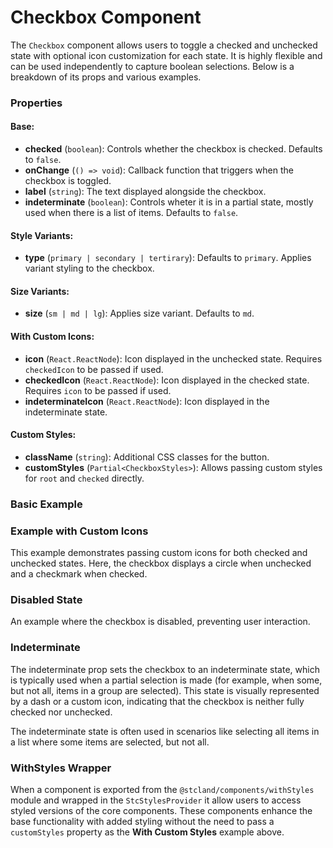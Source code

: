 
<Meta of={CheckboxStories} />

# Checkbox Component

The `Checkbox` component allows users to toggle a checked and unchecked state with optional icon customization for each state. 
It is highly flexible and can be used independently to capture boolean selections. Below is a breakdown of its props and various examples.

### Properties

#### Base:
- **checked** (`boolean`): Controls whether the checkbox is checked. Defaults to `false`.
- **onChange** (`() => void`): Callback function that triggers when the checkbox is toggled.
- **label** (`string`): The text displayed alongside the checkbox.
- **indeterminate** (`boolean`): Controls wheter it is in a partial state, mostly used when there is a list of items. Defaults to `false`.

#### Style Variants:
- **type** (`primary | secondary | tertirary`): Defaults to `primary`. Applies variant styling to the checkbox.
#### Size Variants:
- **size** (`sm | md | lg`): Applies size variant. Defaults to `md`.

#### With Custom Icons:
- **icon** (`React.ReactNode`): Icon displayed in the unchecked state. Requires `checkedIcon` to be passed if used.
- **checkedIcon** (`React.ReactNode`): Icon displayed in the checked state. Requires `icon` to be passed if used.
- **indeterminateIcon** (`React.ReactNode`): Icon displayed in the indeterminate state.

#### Custom Styles:
- **className** (`string`): Additional CSS classes for the button.
- **customStyles** (`Partial<CheckboxStyles>`): Allows passing custom styles for `root` and `checked` directly.

### Basic Example

<Canvas of={CheckboxStories.Default} />

### Example with Custom Icons

This example demonstrates passing custom icons for both checked and unchecked states. Here, the checkbox displays a circle when unchecked and a checkmark when checked.

<Canvas of={CheckboxStories.WithIcons} />

### Disabled State

An example where the checkbox is disabled, preventing user interaction.

<Canvas of={CheckboxStories.Disabled} />

### Indeterminate

The indeterminate prop sets the checkbox to an indeterminate state, which is typically used when a partial selection is made 
(for example, when some, but not all, items in a group are selected). 
This state is visually represented by a dash or a custom icon, indicating that the checkbox is neither fully checked nor unchecked.

The indeterminate state is often used in scenarios like selecting all items in a list where some items are selected, but not all.

<Canvas of={CheckboxStories.Indeterminate} />

<Canvas of={CheckboxStories.IndeterminateWithCustomIcons} />

### WithStyles Wrapper

When a component is exported from the `@stcland/components/withStyles` module and wrapped in the `StcStylesProvider` it allow 
users to access styled versions of the core components. These components enhance the base functionality with added styling without
the need to pass a `customStyles` property as the **With Custom Styles** example above.

<Canvas of={CheckboxStories.WithStyles} />